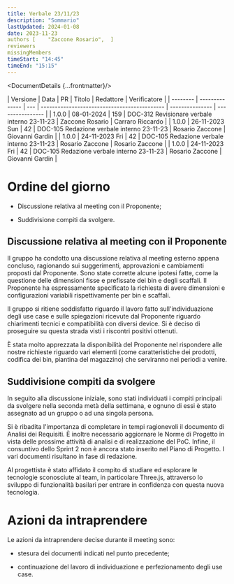 ```yaml
---
title: Verbale 23/11/23
description: "Sommario"
lastUpdated: 2024-01-08
date: 2023-11-23
authors [    "Zaccone Rosario",  ]
reviewers
missingMembers
timeStart: "14:45"
timeEnd: "15:15"
---
```



<DocumentDetails {...frontmatter}/>

<ChangelogTable>
| Versione | Data           | PR  | Titolo                                       | Redattore       | Verificatore     |
| -------- | -------------- | --- | -------------------------------------------- | --------------- | ---------------- |
| 1.0.0    | 08-01-2024     | 159 | DOC-312 Revisionare verbale interno 23-11-23 | Zaccone Rosario | Carraro Riccardo |
| 1.0.0    | 26-11-2023 Sun | 42  | DOC-105 Redazione verbale interno 23-11-23   | Rosario Zaccone | Giovanni Gardin  |
| 1.0.0    | 24-11-2023 Fri | 42  | DOC-105 Redazione verbale interno 23-11-23   | Rosario Zaccone | Rosario Zaccone  |
| 1.0.0    | 24-11-2023 Fri | 42  | DOC-105 Redazione verbale interno 23-11-23   | Rosario Zaccone | Giovanni Gardin  |
</ChangelogTable>

# Ordine del giorno

-   Discussione relativa al meeting con il Proponente;

-   Suddivisione compiti da svolgere.

## Discussione relativa al meeting con il Proponente

Il gruppo ha condotto una discussione relativa al meeting esterno appena
concluso, ragionando sui suggerimenti, approvazioni e cambiamenti
proposti dal Proponente. Sono state corrette alcune ipotesi fatte, come
la questione delle dimensioni fisse e prefissate dei bin e degli
scaffali. Il Proponente ha espressamente specificato la richiesta di
avere dimensioni e configurazioni variabili rispettivamente per bin e
scaffali.

Il gruppo si ritiene soddisfatto riguardo il lavoro fatto
sull'individuazione degli use case e sulle spiegazioni ricevute dal
Proponente riguardo chiarimenti tecnici e compatibilità con diversi
device. Si è deciso di proseguire su questa strada visti i riscontri
positivi ottenuti.

È stata molto apprezzata la disponibilità del Proponente nel rispondere
alle nostre richieste riguardo vari elementi (come caratteristiche dei
prodotti, codifica dei bin, piantina del magazzino) che serviranno nei
periodi a venire.

## Suddivisione compiti da svolgere

In seguito alla discussione iniziale, sono stati individuati i compiti
principali da svolgere nella seconda metà della settimana, e ognuno di
essi è stato assegnato ad un gruppo o ad una singola persona.

Si è ribadita l'importanza di completare in tempi ragionevoli il
documento di Analisi dei Requisiti. È inoltre necessario aggiornare le
Norme di Progetto in vista delle prossime attività di analisi e di
realizzazione del PoC. Infine, il consuntivo dello Sprint 2 non è ancora
stato inserito nel Piano di Progetto. I vari documenti risultano in fase
di redazione.

Al progettista è stato affidato il compito di studiare ed esplorare le
tecnologie sconosciute al team, in particolare Three.js, attraverso lo
sviluppo di funzionalità basilari per entrare in confidenza con questa
nuova tecnologia.

# Azioni da intraprendere

Le azioni da intraprendere decise durante il meeting sono:

-   stesura dei documenti indicati nel punto precedente;

-   continuazione del lavoro di individuazione e perfezionamento degli
    use case.
